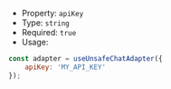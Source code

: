 * Property: `apiKey`
* Type: `string`
* Required: `true`
* Usage:

```js
const adapter = useUnsafeChatAdapter({
    apiKey: 'MY_API_KEY'
});
```
